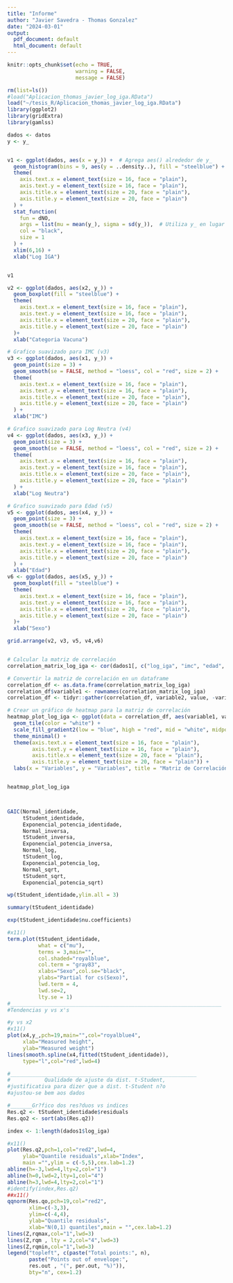 ```yaml
---
title: "Informe"
author: "Javier Savedra - Thomas Gonzalez"
date: "2024-03-01"
output:
  pdf_document: default
  html_document: default
---
```


```r
knitr::opts_chunk$set(echo = TRUE,
                      warning = FALSE,
                      message = FALSE)
```


```r
rm(list=ls())
#load("Aplicacion_thomas_javier_log_iga.RData")
load("~/tesis_R/Aplicacion_thomas_javier_log_iga.RData")
library(ggplot2)
library(gridExtra)
library(gamlss)

dados <- datos
y <- y_


v1 <- ggplot(dados, aes(x = y_)) +  # Agrega aes() alrededor de y_
  geom_histogram(bins = 9, aes(y = ..density..), fill = "steelblue") +
  theme(
    axis.text.x = element_text(size = 16, face = "plain"),
    axis.text.y = element_text(size = 16, face = "plain"),
    axis.title.x = element_text(size = 20, face = "plain"),
    axis.title.y = element_text(size = 20, face = "plain")
  ) +
  stat_function(
    fun = dNO,
    args = list(mu = mean(y_), sigma = sd(y_)),  # Utiliza y_ en lugar de y
    col = "black",
    size = 1
  ) +
  xlim(6,16) +
  xlab("Log IGA")


v1

v2 <- ggplot(dados, aes(x2, y_)) +
  geom_boxplot(fill = "steelblue") +
  theme(
    axis.text.x = element_text(size = 16, face = "plain"),
    axis.text.y = element_text(size = 16, face = "plain"),  
    axis.title.x = element_text(size = 20, face = "plain"),
    axis.title.y = element_text(size = 20, face = "plain")
  )+
  xlab("Categoria Vacuna")

# Grafico suavizado para IMC (v3)
v3 <- ggplot(dados, aes(x1, y_)) +
  geom_point(size = 3) +
  geom_smooth(se = FALSE, method = "loess", col = "red", size = 2) + 
  theme(
    axis.text.x = element_text(size = 16, face = "plain"),
    axis.text.y = element_text(size = 16, face = "plain"),  
    axis.title.x = element_text(size = 20, face = "plain"),
    axis.title.y = element_text(size = 20, face = "plain")
  ) +
  xlab("IMC")

# Grafico suavizado para Log Neutra (v4)
v4 <- ggplot(dados, aes(x3, y_)) +
  geom_point(size = 3) +
  geom_smooth(se = FALSE, method = "loess", col = "red", size = 2) + 
  theme(
    axis.text.x = element_text(size = 16, face = "plain"),
    axis.text.y = element_text(size = 16, face = "plain"),  
    axis.title.x = element_text(size = 20, face = "plain"),
    axis.title.y = element_text(size = 20, face = "plain")
  ) +
  xlab("Log Neutra")

# Grafico suavizado para Edad (v5)
v5 <- ggplot(dados, aes(x4, y_)) +
  geom_point(size = 3) +
  geom_smooth(se = FALSE, method = "loess", col = "red", size = 2) +
  theme(
    axis.text.x = element_text(size = 16, face = "plain"),
    axis.text.y = element_text(size = 16, face = "plain"),  
    axis.title.x = element_text(size = 20, face = "plain"),
    axis.title.y = element_text(size = 20, face = "plain")
  ) +
  xlab("Edad")
v6 <- ggplot(dados, aes(x5, y_)) +
  geom_boxplot(fill = "steelblue") +
  theme(
    axis.text.x = element_text(size = 16, face = "plain"),
    axis.text.y = element_text(size = 16, face = "plain"),  
    axis.title.x = element_text(size = 20, face = "plain"),
    axis.title.y = element_text(size = 20, face = "plain")
  )+
  xlab("Sexo")

grid.arrange(v2, v3, v5, v4,v6)


# Calcular la matriz de correlación
correlation_matrix_log_iga <- cor(dados1[, c("log_iga", "imc", "edad", "log_neutra")])

# Convertir la matriz de correlación en un dataframe
correlation_df <- as.data.frame(correlation_matrix_log_iga)
correlation_df$variable1 <- rownames(correlation_matrix_log_iga)
correlation_df <- tidyr::gather(correlation_df, variable2, value, -variable1)

# Crear un gráfico de heatmap para la matriz de correlación
heatmap_plot_log_iga <- ggplot(data = correlation_df, aes(variable1, variable2, fill = value)) +
  geom_tile(color = "white") +
  scale_fill_gradient2(low = "blue", high = "red", mid = "white", midpoint = 0, limit = c(-1,1), space = "Lab", name="Correlation") +
  theme_minimal() +
  theme(axis.text.x = element_text(size = 16, face = "plain"),
        axis.text.y = element_text(size = 16, face = "plain"),
        axis.title.x = element_text(size = 20, face = "plain"),
        axis.title.y = element_text(size = 20, face = "plain")) +
  labs(x = "Variables", y = "Variables", title = "Matriz de Correlación (log Iga vs. x1, x3, x4)")


heatmap_plot_log_iga



GAIC(Normal_identidade,
     tStudent_identidade,
     Exponencial_potencia_identidade,
     Normal_inversa,
     tStudent_inversa,
     Exponencial_potencia_inversa,
     Normal_log,
     tStudent_log,
     Exponencial_potencia_log,
     Normal_sqrt,
     tStudent_sqrt,
     Exponencial_potencia_sqrt)

wp(tStudent_identidade,ylim.all = 3)

summary(tStudent_identidade)

exp(tStudent_identidade$nu.coefficients)

#x11()
term.plot(tStudent_identidade, 
          what = c("mu"),
          terms = 3,main="",
          col.shaded="royalblue",
          col.term = "gray83",
          xlabs="Sexo",col.se="black",
          ylabs="Partial for cs(Sexo)",
          lwd.term = 4,
          lwd.se=2,
          lty.se = 1)
#____________________________________________________________________
#Tendencias y vs x's 

#y vs x2
#x11()
plot(x4,y_,pch=19,main="",col="royalblue4",
     xlab="Measured height",
     ylab="Measured weight")
lines(smooth.spline(x4,fitted(tStudent_identidade)),
     type="l",col="red",lwd=4)

#____________________________________________________________
#           Qualidade de ajuste da dist. t-Student,
#justificativa para dizer que a dist. t-Student n?o 
#ajustou-se bem aos dados

#_______Gr?fico dos res?duos vs indices 
Res.q2 <- tStudent_identidade$residuals
Res.qo2 <- sort(abs(Res.q2))

index <- 1:length(dados1$log_iga)

#x11()
plot(Res.q2,pch=1,col="red2",lwd=4,
     ylab="Quantile residuals",xlab="Index",
     main ="",ylim = c(-5,5),cex.lab=1.2)
abline(h=-3,lwd=4,lty=2,col="1")
abline(h=0,lwd=2,lty=1,col="4")
abline(h=3,lwd=4,lty=2,col="1")
#identify(index,Res.q2)
##x11()
qqnorm(Res.qo,pch=19,col="red2",
       xlim=c(-3,3),
       ylim=c(-4,4),
       ylab="Quantile residuals",
       xlab="N(0,1) quantiles",main = "",cex.lab=1.2)
lines(Z,rqmax,col="1",lwd=3)
lines(Z,rqm , lty = 2,col="4",lwd=3)
lines(Z,rqmin,col="1",lwd=3)
legend("topleft", c(paste("Total points:", n),
       paste("Points out of envelope:",
       res.out , "(", per.out, "%)")),
       bty="n", cex=1.2)

```

